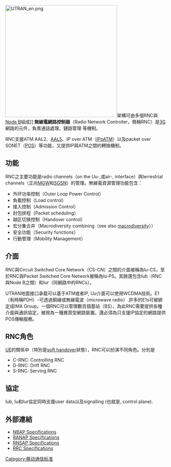{{Unreferenced|time=2017-02-11T04:34:38+00:00}}
{{Expand English}}
[[File:UTRAN_en.png|350px]]架構可由多個RNC與[[Node_B|Node B]]組成]]
'''無線電網路控制器'''（Radio Network Controller，簡稱RNC）是[[3G|3G]]網路的元件，負責通話處理、鏈路管理 等機制。

RNC支援ATM AAL2、[[AAL5|AAL5]]、IP over ATM（[[IPoATM|IPoATM]]）以及packet over SONET（[[POS|POS]]）等功能，又提供IP與ATM之間的轉換機制。

== 功能 ==
RNC之主要功能是radio channels（on the Uu-,或air-, interface）與terrestrial channels（正向[[MGW|MGW]]和[[SGSN|SGSN]]）的管理。無線電資源管理功能包含：

* 外环功率控制（Outer Loop Power Control）
* 負載控制（Load control）
* 接入控制（Admission Control）
* 封包排程（Packet scheduling）
* 越区切换控制（Handover control）
* 宏分集合并（Macrodiversity combining（see also [[macrodiversity|macrodiversity]]））
* 安全功能（Security functions）
* 行動管理（Mobility Management）

== 介面 ==
RNC與Circuit Switched Core Network（CS-CN）之間的介面被稱為Iu-CS，至於RNC與Packet Switched Core Network被稱為Iu-PS。其餘還包含Iub（RNC與Node B之間）和Iur（同網路中的RNCs）。

UTRAN地面接口承载可以基于ATM或者IP, Uu介面可以使用WCDMA技術。E1（有時稱PDH）-可透過銅線或無線電波（microwave radio）.許多的E1s可被綁定成IMA Group。一個RNC可以管理數百個基站（BS），為此RNC需要提供各種介面與通訊協定，被視為一種異質型網路裝置。還必須為只支援IP協定的網路提供POS傳輸服務。

== RNC角色 ==
[[UE|UE]]的關係中（特別是[[soft_handover|soft handover]]狀態），RNC可以扮演不同角色。分別是
* C-RNC: Controlling RNC
* D-RNC: Drift RNC
* S-RNC: Serving RNC

== 協定 ==
Iub, Iu和Iur協定同時支援user data以及signalling (也就是, control plane).

== 外部連結 ==
* [http://www.3gpp.org/ftp/Specs/html-info/25433.htm NBAP Specifications] {{Wayback|url=http://www.3gpp.org/ftp/Specs/html-info/25433.htm |date=20081210122938 }}
* [http://www.3gpp.org/ftp/Specs/html-info/25413.htm RANAP Specifications] {{Wayback|url=http://www.3gpp.org/ftp/Specs/html-info/25413.htm |date=20081207063318 }}
* [http://www.3gpp.org/ftp/Specs/html-info/25423.htm RNSAP Specifications] {{Wayback|url=http://www.3gpp.org/ftp/Specs/html-info/25423.htm |date=20081210122933 }}
* [http://www.3gpp.org/ftp/Specs/html-info/25331.htm RRC Specifications] {{Wayback|url=http://www.3gpp.org/ftp/Specs/html-info/25331.htm |date=20081201160051 }}

{{Mobile telecommunications standards}}

[[Category:移动通信标准|Category:移动通信标准]]